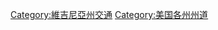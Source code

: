 {{noteTA
|G1=USState
}}
{{Commonscat|State highways in Virginia}}
{{catmore}}
{{US state highway categories}}

[[Category:維吉尼亞州交通‎|Category:維吉尼亞州交通‎]]
[[Category:美国各州州道|Category:美国各州州道]]